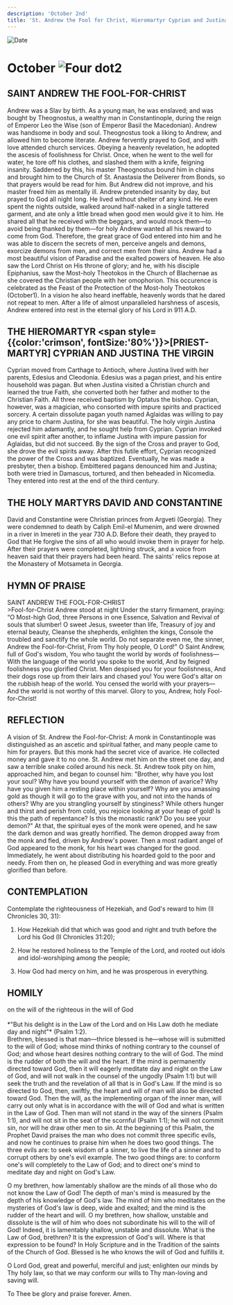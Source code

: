 ```yaml
---
description: 'October 2nd'
title: 'St. Andrew the Fool for Christ, Hieromartyr Cyprian and Justina the Virgin, Holy Martyrs David and Constantine'
---
```


<CustomPaginator />
<RunningHead />

<Image src="/title-imprint.png" height={68} width={50} alt="Date" className="title-imprint"/>

# <div id="date">October <Image className="four-dot" src="/four-dot.png" height={15} width={15} alt="Four dot" />2</div>

## SAINT ANDREW THE FOOL-FOR-CHRIST

Andrew was a Slav by birth. As a young man, he was enslaved; and was bought by Theognostus, a wealthy man in Constantinople, during the reign of Emperor Leo the Wise (son of Emperor Basil the Macedonian). Andrew was handsome in body and soul. Theognostus took a liking to Andrew, and allowed him to become literate. Andrew fervently prayed to God, and with love attended church services. Obeying a heavenly revelation, he adopted the ascesis of foolishness for Christ. Once, when he went to the well for water, he tore off his clothes, and slashed them with a knife, feigning insanity. Saddened by this, his master Theognostus bound him in chains and brought him to the Church of St. Anastasia the Deliverer from Bonds, so that prayers would be read for him. But Andrew did not improve, and his master freed him as mentally ill. Andrew pretended insanity by day, but prayed to God all night long. He lived without shelter of any kind. He even spent the nights outside, walked around half-naked in a single tattered garment, and ate only a little bread when good men would give it to him. He shared all that he received with the beggars, and would mock them—to avoid being thanked by them—for holy Andrew wanted all his reward to come from God. Therefore, the great grace of God entered into him and he was able to discern the secrets of men, perceive angels and demons, exorcize demons from men, and correct men from their sins. Andrew had a most beautiful vision of Paradise and the exalted powers of heaven. He also saw the Lord Christ on His throne of glory; and he, with his disciple Epiphanius, saw the Most-holy Theotokos in the Church of Blachernae as she covered the Christian people with her omophorion. This occurence is celebrated as the Feast of the Protection of the Most-holy Theotokos (October1). In a vision he also heard ineffable, heavenly words that he dared not repeat to men. After a life of almost unparalleled harshness of ascesis, Andrew entered into rest in the eternal glory of his Lord in 911 A.D.

## THE HIEROMARTYR <span style={{color:'crimson', fontSize:'80%'}}>[PRIEST-MARTYR]</span> CYPRIAN AND JUSTINA THE VIRGIN

Cyprian moved from Carthage to Antioch, where Justina lived with her parents, Edesius and Cleodonia. Edesius was a pagan priest, and his entire household was pagan. But when Justina visited a Christian church and learned the true Faith, she converted both her father and mother to the Christian Faith. All three received baptism by Optatus the bishop. Cyprian, however, was a magician, who consorted with impure spirits and practiced sorcery. A certain dissolute pagan youth named Aglaidas was willing to pay any price to charm Justina, for she was beautiful. The holy virgin Justina rejected him adamantly, and he sought help from Cyprian. Cyprian invoked one evil spirit after another, to inflame Justina with impure passion for Aglaidas, but did not succeed. By the sign of the Cross and prayer to God, she drove the evil spirits away. After this futile effort, Cyprian recognized the power of the Cross and was baptized. Eventually, he was made a presbyter, then a bishop. Embittered pagans denounced him and Justina; both were tried in Damascus, tortured, and then beheaded in Nicomedia. They entered into rest at the end of the third century.

## THE HOLY MARTYRS DAVID AND CONSTANTINE

David and Constantine were Christian princes from Argveti (Georgia). They were condemned to death by Caliph Emil-el Mumenim, and were drowned in a river in Imereti in the year 730 A.D. Before their death, they prayed to God that He forgive the sins of all who would invoke them in prayer for help. After their prayers were completed, lightning struck, and a voice from heaven said that their prayers had been heard. The saints' relics repose at the Monastery of Motsameta in Georgia. 


## HYMN OF PRAISE
<div style={{textAlign:'center', color:'crimson', fontWeight:'bold'}}>
SAINT ANDREW THE FOOL-FOR-CHRIST
</div>
>Fool-for-Christ Andrew stood at night  
Under the starry firmament, praying:  
“O Most-high God, three Persons in one Essence,  
Salvation and Revival of souls that slumber!  
O sweet Jesus, sweeter than life,  
Treasury of joy and eternal beauty,  
Cleanse the shepherds, enlighten the kings,  
Console the troubled and sanctify the whole world.  
Do not separate even me, the sinner, Andrew the Fool-for-Christ,  
From Thy holy people, O Lord!"  
O Saint Andrew, full of God's wisdom,  
You who taught the world by words of foolishness—  
With the language of the world you spoke to the world,  
And by feigned foolishness you glorified Christ.  
Men despised you for your foolishness,  
And their dogs rose up from their lairs and chased you!  
You were God's altar on the rubbish heap of the world.  
You censed the world with your prayers—  
And the world is not worthy of this marvel.  
Glory to you, Andrew, holy Fool-for-Christ!  


## REFLECTION

A vision of St. Andrew the Fool-for-Christ: A monk in Constantinople was distinguished as an ascetic and spiritual father, and many people came to him for prayers. But this monk had the secret vice of avarice. He collected money and gave it to no one. St. Andrew met him on the street one day, and saw a terrible snake coiled around his neck. St. Andrew took pity on him, approached him, and began to counsel him: "Brother, why have you lost your soul? Why have you bound yourself with the demon of avarice? Why have you given him a resting place within yourself? Why are you amassing gold as though it will go to the grave with you, and not into the hands of others? Why are you strangling yourself by stinginess? While others hunger and thirst and perish from cold, you rejoice looking at your heap of gold! Is this the path of repentance? Is this the monastic rank? Do you see your demon?" At that, the spiritual eyes of the monk were opened, and he saw the dark demon and was greatly horrified. The demon dropped away from the monk and fled, driven by Andrew's power. Then a most radiant angel of God appeared to the monk, for his heart was changed for the good. Immediately, he went about distributing his hoarded gold to the poor and needy. From then on, he pleased God in everything and was more greatly glorified than before.


## CONTEMPLATION

Contemplate the righteousness of Hezekiah, and God's reward to him (II Chronicles 30, 31):

1. How Hezekiah did that which was good and right and truth before the Lord his God (II Chronicles 31:20); 

2. How he restored holiness to the Temple of the Lord, and rooted out idols and idol-worshiping among the people;

3. How God had mercy on him, and he was prosperous in everything.


## HOMILY
<div style={{textAlign:'center', color:'crimson', fontWeight:'bold'}}>
on the will of the righteous in the will of God
</div>
<br />
<div style={{textAlign:'right'}}>
*"But his delight is in the Law of the Lord and on His Law doth he mediate day and night"* (Psalm 1:2).
</div>
Brethren, blessed is that man—thrice blessed is he—whose will is submitted to the will of God; whose mind thinks of nothing contrary to the counsel of God; and whose heart desires nothing contrary to the will of God. The mind is the rudder of both the will and the heart. If the mind is permanently directed toward God, then it will eagerly meditate day and night on the Law of God, and will not walk in the counsel of the ungodly (Psalm 1:1) but will seek the truth and the revelation of all that is in God's Law. If the mind is so directed to God, then, swiftly, the heart and will of man will also be directed toward God. Then the will, as the implementing organ of the inner man, will carry out only what is in accordance with the will of God and what is written in the Law of God. Then man will not stand in the way of the sinners (Psalm 1:1), and will not sit in the seat of the scornful (Psalm 1:1); he will not commit sin, nor will he draw other men to sin. At the beginning of this Psalm, the Prophet David praises the man who does not commit three specific evils, and now he continues to praise him when he does two good things. The three evils are: to seek wisdom of a sinner, to live the life of a sinner and to corrupt others by one's evil example. The two good things are: to conform one's will completely to the Law of God; and to direct one's mind to meditate day and night on God's Law.

O my brethren, how lamentably shallow are the minds of all those who do not know the Law of God! The depth of man's mind is measured by the depth of his knowledge of God's law. The mind of him who meditates on the mysteries of God's law is deep, wide and exalted; and the mind is the rudder of the heart and will. O my brethren, how shallow, unstable and dissolute is the will of him who does not subordinate his will to the will of God! Indeed, it is lamentably shallow, unstable and dissolute. What is the Law of God, brethren? It is the expression of God's will. Where is that expression to be found? In Holy Scripture and in the Tradition of the saints of the Church of God. Blessed is he who knows the will of God and fulfills it.

O Lord God, great and powerful, merciful and just; enlighten our minds by Thy holy law, so that we may conform our wills to Thy man-loving and saving will.

To Thee be glory and praise forever. Amen.
